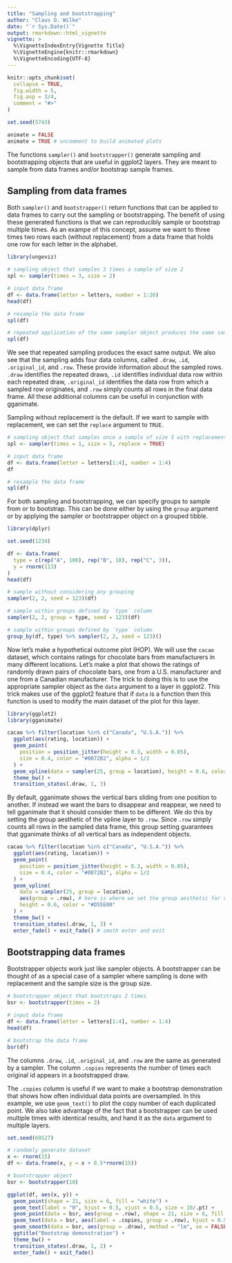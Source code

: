 ```yaml
---
title: "Sampling and bootstrapping"
author: "Claus O. Wilke"
date: "`r Sys.Date()`"
output: rmarkdown::html_vignette
vignette: >
  %\VignetteIndexEntry{Vignette Title}
  %\VignetteEngine{knitr::rmarkdown}
  %\VignetteEncoding{UTF-8}
---
```


```r
knitr::opts_chunk$set(
  collapse = TRUE,
  fig.width = 5,
  fig.asp = 3/4,
  comment = "#>"
)

set.seed(5743)

animate = FALSE
animate = TRUE # uncomment to build animated plots
```

The functions `sampler()` and `bootstrapper()` generate sampling and bootstrapping objects that are useful in ggplot2 layers. They are meant to sample from data frames and/or bootstrap sample frames.

## Sampling from data frames

Both `sampler()` and `bootstrapper()` return functions that can be applied to data frames to carry out the sampling or bootstrapping. The benefit of using these generated functions is that we can reproducibly sample or bootstrap multiple times. As an exampe of this concept, assume we want to three times two rows each (without replacement) from a data frame that holds one row for each letter in the alphabet.
```r
library(ungeviz)

# sampling object that samples 3 times a sample of size 2
spl <- sampler(times = 3, size = 2)

# input data frame
df <- data.frame(letter = letters, number = 1:26)
head(df)

# resample the data frame
spl(df)

# repeated application of the same sampler object produces the same sample
spl(df)
```
We see that repeated sampling produces the exact same output. We also see that the sampling adds four data columns, called `.draw`, `.id`, `.original_id`, and `.row`. These provide information about the sampled rows. `.draw` identifies the repeated draws, `.id` identifies individual data row within each repeated draw, `.original_id` identifies the data row from which a sampled row originates, and `.row` simply counts all rows in the final data frame. All these additional columns can be useful in conjunction with gganimate.

Sampling without replacement is the default. If we want to sample with replacement, we can set the `replace` argument to `TRUE`.
```r
# sampling object that samples once a sample of size 5 with replacement
spl <- sampler(times = 1, size = 5, replace = TRUE)

# input data frame
df <- data.frame(letter = letters[1:4], number = 1:4)
df

# resample the data frame
spl(df)
```


For both sampling and bootstrapping, we can specify groups to sample from or to bootstrap. This can be done either by using the `group` argument or by applying the sampler or bootstrapper object on a grouped tibble.

```r
library(dplyr)

set.seed(1234)

df <- data.frame(
  type = c(rep("A", 100), rep("B", 10), rep("C", 3)),
  y = rnorm(113)
)
head(df)

# sample without considering any grouping
sampler(2, 2, seed = 123)(df)

# sample within groups defined by `type` column
sampler(2, 2, group = type, seed = 123)(df)

# sample within groups defined by `type` column
group_by(df, type) %>% sampler(2, 2, seed = 123)()
```

Now let's make a hypothetical outcome plot (HOP). We will use the `cacao` dataset, which contains ratings for chocolate bars from manufacturers in many different locations. Let's make a plot that shows the ratings of randomly drawn pairs of chocolate bars, one from a U.S. manufacturer and one from a Canadian manufacturer. The trick to doing this is to use the appropriate sampler object as the `data` argument to a layer in ggplot2. This trick makes use of the ggplot2 feature that if `data` is a function then this function is used to modify the main dataset of the plot for this layer.

```r
library(ggplot2)
library(gganimate)

cacao %>% filter(location %in% c("Canada", "U.S.A.")) %>%
  ggplot(aes(rating, location)) +
  geom_point(
    position = position_jitter(height = 0.3, width = 0.05), 
    size = 0.4, color = "#0072B2", alpha = 1/2
  ) +
  geom_vpline(data = sampler(25, group = location), height = 0.6, color = "#D55E00") +
  theme_bw() + 
  transition_states(.draw, 1, 3)
```

By default, gganimate shows the vertical bars sliding from one position to another. If instead we want the bars to disappear and reappear, we need to tell gganimate that it should consider them to be different. We do this by setting the group aesthetic of the vpline layer to `.row`. Since `.row` simply counts all rows in the sampled data frame, this group setting guarantees that gganimate thinks of all vertical bars as independent objects.
 
```r
cacao %>% filter(location %in% c("Canada", "U.S.A.")) %>%
  ggplot(aes(rating, location)) +
  geom_point(
    position = position_jitter(height = 0.3, width = 0.05), 
    size = 0.4, color = "#0072B2", alpha = 1/2
  ) +
  geom_vpline(
    data = sampler(25, group = location),
    aes(group = .row), # here is where we set the group aesthetic for vertical bars
    height = 0.6, color = "#D55E00"
  ) +
  theme_bw() + 
  transition_states(.draw, 1, 3) +
  enter_fade() + exit_fade() # smoth enter and exit
```

## Bootstrapping data frames

Bootstrapper objects work just like sampler objects. A bootstrapper can be thought of as a special case of a sampler where sampling is done with replacement and the sample size is the group size.

```r
# bootstrapper object that bootstraps 2 times
bsr <- bootstrapper(times = 2)

# input data frame
df <- data.frame(letter = letters[1:4], number = 1:4)
head(df)

# bootstrap the data frame
bsr(df)
```
The columns `.draw`, `.id`, `.original_id`, and `.row` are the same as generated by a sampler. The column `.copies` represents the number of times each original id appears in a bootstrapped draw.

The `.copies` column is useful if we want to make a bootstrap demonstration that shows how often individual data points are oversampled. In this example, we use `geom_text()` to plot the copy number of each duplicated point. We also take advantage of the fact that a bootstrapper can be used multiple times with identical results, and hand it as the `data` argument to multiple layers.

```r
set.seed(69527)

# randomly generate dataset
x <- rnorm(15)
df <- data.frame(x, y = x + 0.5*rnorm(15))

# bootstrapper object
bsr <- bootstrapper(10)

ggplot(df, aes(x, y)) +
  geom_point(shape = 21, size = 6, fill = "white") +
  geom_text(label = "0", hjust = 0.5, vjust = 0.5, size = 10/.pt) +
  geom_point(data = bsr, aes(group = .row), shape = 21, size = 6, fill = "blue") +
  geom_text(data = bsr, aes(label = .copies, group = .row), hjust = 0.5, vjust = 0.5, size = 10/.pt, color = "white") +
  geom_smooth(data = bsr, aes(group = .draw), method = "lm", se = FALSE) +
  ggtitle("Bootstrap demonstration") +
  theme_bw() + 
  transition_states(.draw, 1, 2) +
  enter_fade() + exit_fade()
```
